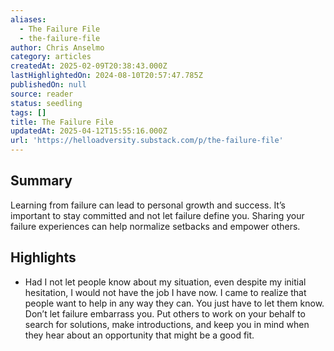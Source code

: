 ```yaml
---
aliases:
  - The Failure File
  - the-failure-file
author: Chris Anselmo
category: articles
createdAt: 2025-02-09T20:38:43.000Z
lastHighlightedOn: 2024-08-10T20:57:47.785Z
publishedOn: null
source: reader
status: seedling
tags: []
title: The Failure File
updatedAt: 2025-04-12T15:55:16.000Z
url: 'https://helloadversity.substack.com/p/the-failure-file'
---
```

## Summary

Learning from failure can lead to personal growth and success. It’s important to stay committed and not let failure define you. Sharing your failure experiences can help normalize setbacks and empower others.

## Highlights

- Had I not let people know about my situation, even despite my initial hesitation, I would not have the job I have now. I came to realize that people want to help in any way they can. You just have to let them know.
  Don’t let failure embarrass you. Put others to work on your behalf to search for solutions, make introductions, and keep you in mind when they hear about an opportunity that might be a good fit.
